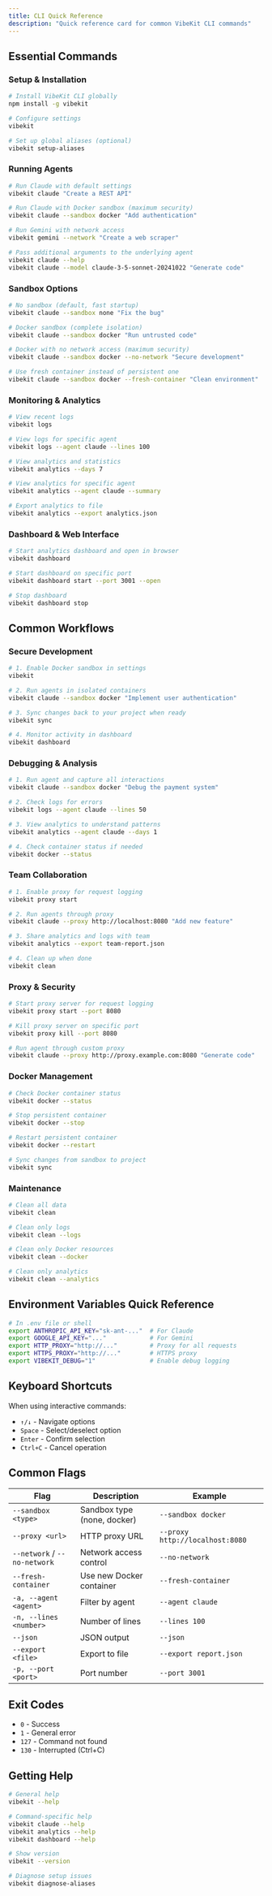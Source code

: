 ```yaml
---
title: CLI Quick Reference
description: "Quick reference card for common VibeKit CLI commands"
---
```


## Essential Commands

### Setup & Installation

```bash
# Install VibeKit CLI globally
npm install -g vibekit

# Configure settings
vibekit

# Set up global aliases (optional)
vibekit setup-aliases
```

### Running Agents

```bash
# Run Claude with default settings
vibekit claude "Create a REST API"

# Run Claude with Docker sandbox (maximum security)
vibekit claude --sandbox docker "Add authentication"

# Run Gemini with network access
vibekit gemini --network "Create a web scraper"

# Pass additional arguments to the underlying agent
vibekit claude --help
vibekit claude --model claude-3-5-sonnet-20241022 "Generate code"
```

### Sandbox Options

```bash
# No sandbox (default, fast startup)
vibekit claude --sandbox none "Fix the bug"

# Docker sandbox (complete isolation)
vibekit claude --sandbox docker "Run untrusted code"

# Docker with no network access (maximum security)
vibekit claude --sandbox docker --no-network "Secure development"

# Use fresh container instead of persistent one
vibekit claude --sandbox docker --fresh-container "Clean environment"
```

### Monitoring & Analytics

```bash
# View recent logs
vibekit logs

# View logs for specific agent
vibekit logs --agent claude --lines 100

# View analytics and statistics
vibekit analytics --days 7

# View analytics for specific agent
vibekit analytics --agent claude --summary

# Export analytics to file
vibekit analytics --export analytics.json
```

### Dashboard & Web Interface

```bash
# Start analytics dashboard and open in browser
vibekit dashboard

# Start dashboard on specific port
vibekit dashboard start --port 3001 --open

# Stop dashboard
vibekit dashboard stop
```

## Common Workflows

### Secure Development

```bash
# 1. Enable Docker sandbox in settings
vibekit

# 2. Run agents in isolated containers
vibekit claude --sandbox docker "Implement user authentication"

# 3. Sync changes back to your project when ready
vibekit sync

# 4. Monitor activity in dashboard
vibekit dashboard
```

### Debugging & Analysis

```bash
# 1. Run agent and capture all interactions
vibekit claude --sandbox docker "Debug the payment system"

# 2. Check logs for errors
vibekit logs --agent claude --lines 50

# 3. View analytics to understand patterns
vibekit analytics --agent claude --days 1

# 4. Check container status if needed
vibekit docker --status
```

### Team Collaboration

```bash
# 1. Enable proxy for request logging
vibekit proxy start

# 2. Run agents through proxy
vibekit claude --proxy http://localhost:8080 "Add new feature"

# 3. Share analytics and logs with team
vibekit analytics --export team-report.json

# 4. Clean up when done
vibekit clean
```

### Proxy & Security

```bash
# Start proxy server for request logging
vibekit proxy start --port 8080

# Kill proxy server on specific port
vibekit proxy kill --port 8080

# Run agent through custom proxy
vibekit claude --proxy http://proxy.example.com:8080 "Generate code"
```

### Docker Management

```bash
# Check Docker container status
vibekit docker --status

# Stop persistent container
vibekit docker --stop

# Restart persistent container
vibekit docker --restart

# Sync changes from sandbox to project
vibekit sync
```

### Maintenance

```bash
# Clean all data
vibekit clean

# Clean only logs
vibekit clean --logs

# Clean only Docker resources
vibekit clean --docker

# Clean only analytics
vibekit clean --analytics
```

## Environment Variables Quick Reference

```bash
# In .env file or shell
export ANTHROPIC_API_KEY="sk-ant-..."  # For Claude
export GOOGLE_API_KEY="..."            # For Gemini
export HTTP_PROXY="http://..."         # Proxy for all requests
export HTTPS_PROXY="http://..."        # HTTPS proxy
export VIBEKIT_DEBUG="1"               # Enable debug logging
```

## Keyboard Shortcuts

When using interactive commands:
- `↑/↓` - Navigate options
- `Space` - Select/deselect option
- `Enter` - Confirm selection
- `Ctrl+C` - Cancel operation

## Common Flags

| Flag | Description | Example |
|------|-------------|---------|
| `--sandbox <type>` | Sandbox type (none, docker) | `--sandbox docker` |
| `--proxy <url>` | HTTP proxy URL | `--proxy http://localhost:8080` |
| `--network` / `--no-network` | Network access control | `--no-network` |
| `--fresh-container` | Use new Docker container | `--fresh-container` |
| `-a, --agent <agent>` | Filter by agent | `--agent claude` |
| `-n, --lines <number>` | Number of lines | `--lines 100` |
| `--json` | JSON output | `--json` |
| `--export <file>` | Export to file | `--export report.json` |
| `-p, --port <port>` | Port number | `--port 3001` |

## Exit Codes

- `0` - Success
- `1` - General error
- `127` - Command not found
- `130` - Interrupted (Ctrl+C)

## Getting Help

```bash
# General help
vibekit --help

# Command-specific help
vibekit claude --help
vibekit analytics --help
vibekit dashboard --help

# Show version
vibekit --version

# Diagnose setup issues
vibekit diagnose-aliases
```